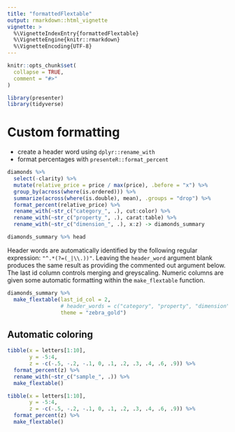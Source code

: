```yaml
---
title: "formattedFlextable"
output: rmarkdown::html_vignette
vignette: >
  %\VignetteIndexEntry{formattedFlextable}
  %\VignetteEngine{knitr::rmarkdown}
  %\VignetteEncoding{UTF-8}
---
```


```r
knitr::opts_chunk$set(
  collapse = TRUE,
  comment = "#>"
)
```

```r
library(presenter)
library(tidyverse)
```

# Custom formatting

* create a header word using `dplyr::rename_with`
* format percentages with `presenteR::format_percent`

```r
diamonds %>% 
  select(-clarity) %>% 
  mutate(relative_price = price / max(price), .before = "x") %>% 
  group_by(across(where(is.ordered))) %>% 
  summarize(across(where(is.double), mean), .groups = "drop") %>% 
  format_percent(relative_price) %>% 
  rename_with(~str_c("category_", .), cut:color) %>% 
  rename_with(~str_c("property_", .), carat:table) %>% 
  rename_with(~str_c("dimension_", .), x:z) -> diamonds_summary

diamonds_summary %>% head
```

Header words are  automatically identified by the following regular expression: `"^.*(?=(_|\\.))"`. Leaving the `header_word` argument blank produces the same result as providing the commented out argument below. The last id column controls merging and greyscaling. Numeric columns are given some automatic formatting within the `make_flextable` function. 

```r
diamonds_summary %>% 
  make_flextable(last_id_col = 2,
                 # header_words = c("category", "property", "dimension"), 
                 theme = "zebra_gold")
```

## Automatic coloring

```r
tibble(x = letters[1:10],
       y = -5:4,
       z = -c(-.5, -.2, -.1, 0, .1, .2, .3, .4, .6, .9)) %>% 
  format_percent(z) %>% 
  rename_with(~str_c("sample_", .)) %>% 
  make_flextable()
```

```r
tibble(x = letters[1:10],
       y = -5:4,
       z = -c(-.5, -.2, -.1, 0, .1, .2, .3, .4, .6, .9)) %>% 
  format_percent(z) %>% 
  make_flextable()
```

